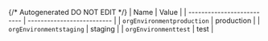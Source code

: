 {/* Autogenerated DO NOT EDIT  */}
| Name                       | Value                      |
| -------------------------- | -------------------------- |
| `orgEnvironmentproduction` | production                 |
| `orgEnvironmentstaging`    | staging                    |
| `orgEnvironmenttest`       | test                       |